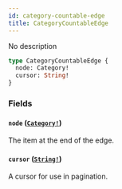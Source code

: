 ```yaml
---
id: category-countable-edge
title: CategoryCountableEdge
---
```


No description

```graphql
type CategoryCountableEdge {
  node: Category!
  cursor: String!
}
```

### Fields

#### `node` ([`Category!`](/api-reference/objects/category.mdx))

The item at the end of the edge.

#### `cursor` ([`String!`](/api-reference/scalars/string.mdx))

A cursor for use in pagination.

